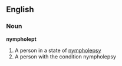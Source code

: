 ==English==
===Noun===
'''nympholept'''
# A person in a state of [[nympholepsy]]
# A person with the condition nympholepsy